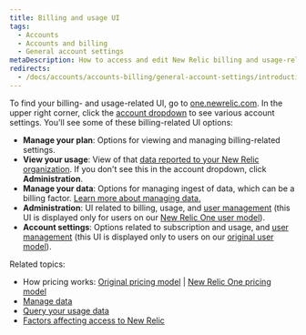 ```yaml
---
title: Billing and usage UI
tags:
  - Accounts
  - Accounts and billing
  - General account settings
metaDescription: How to access and edit New Relic billing and usage-related account settings.
redirects: 
  - /docs/accounts/accounts-billing/general-account-settings/introduction-account-settings
---
```


To find your billing- and usage-related UI, go to [one.newrelic.com](https://one.newrelic.com). In the upper right corner, click the [account dropdown](/docs/using-new-relic/welcome-new-relic/get-started/glossary/#account-dropdown) to see various account settings. You'll see some of these billing-related UI options:

* **Manage your plan**: Options for viewing and managing billing-related settings.
* **View your usage**: View of that [data reported to your New Relic organization](/docs/data-apis/manage-data/manage-data-coming-new-relic). If you don't see this in the account dropdown, click **Administration**. 
* **Manage your data**: Options for managing ingest of data, which can be a billing factor. [Learn more about managing data.](/docs/telemetry-data-platform/manage-data/manage-data-coming-new-relic)
* **Administration**: UI related to billing, usage, and [user management](/docs/accounts/accounts-billing/new-relic-one-user-management/introduction-managing-users) (this UI is displayed only for users on our [New Relic One user model](/docs/accounts/original-accounts-billing/original-users-roles/overview-user-models)).
* **Account settings**: Options related to subscription and usage, and [user management](/docs/accounts/original-accounts-billing/original-product-based-pricing/overview-user-models) (this UI is displayed only to users on our [original user model](/docs/accounts/original-accounts-billing/original-users-roles/overview-user-models)).

Related topics:

* How pricing works: [Original pricing model](/docs/accounts/original-accounts-billing/product-pricing/product-based-pricing) \| [New Relic One pricing model](/docs/accounts/accounts-billing/new-relic-one-pricing-billing/new-relic-one-pricing-billing)
* [Manage data](/docs/telemetry-data-platform/manage-data/manage-your-data)
* [Query your usage data](/docs/accounts/accounts-billing/new-relic-one-pricing-billing/usage-queries-alerts)
* [Factors affecting access to New Relic](/docs/accounts/accounts-billing/account-structure/factors-affecting-access-features-data/)

